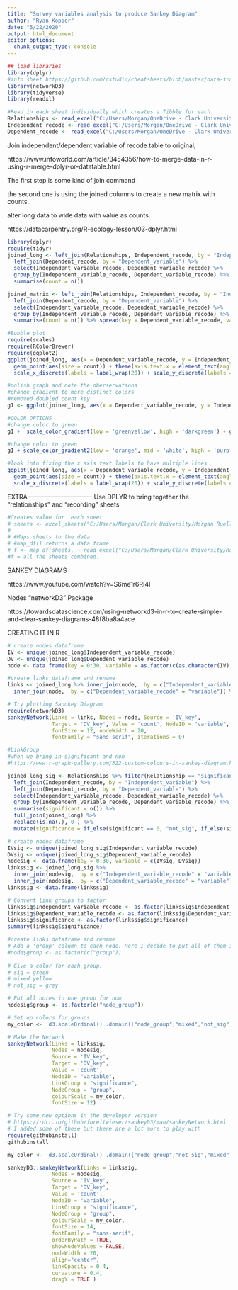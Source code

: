 ---
title: "Survey variables analysis to produce Sankey Diagram"
author: "Ryan Kopper"
date: "5/22/2020"
output: html_document
editor_options: 
  chunk_output_type: console
---

```{r}
## load libraries
library(dplyr)
#info sheet https://github.com/rstudio/cheatsheets/blob/master/data-transformation.pdf
library(networkD3)
library(tidyverse)
library(readxl)

#Read in each sheet individually which creates a Tibble for each.
Relationships <- read_excel("C:/Users/Morgan/OneDrive - Clark University/Ryan Kopper Research/Push Pull Systematic Review/Survey relationships 2020_05_19.xlsx", sheet = "Relationships")
Independent_recode <- read_excel("C:/Users/Morgan/OneDrive - Clark University/Ryan Kopper Research/Push Pull Systematic Review/Survey relationships 2020_05_19.xlsx", sheet = "Independent recode")
Dependent_recode <- read_excel("C:/Users/Morgan/OneDrive - Clark University/Ryan Kopper Research/Push Pull Systematic Review/Survey relationships 2020_05_19.xlsx", sheet = "Dependent recode")
```

Join independent/dependent variable of recode table to original,

https://www.infoworld.com/article/3454356/how-to-merge-data-in-r-using-r-merge-dplyr-or-datatable.html

The first step is some kind of join command 

the second one is using the joined columns to create a new matrix with counts.

alter long data to wide data with value as counts.

https://datacarpentry.org/R-ecology-lesson/03-dplyr.html
```{r}
library(dplyr)
require(tidyr)
joined_long <- left_join(Relationships, Independent_recode, by = "Independent_variable") %>%
  left_join(Dependent_recode, by = "Dependent_variable") %>%
  select(Independent_variable_recode, Dependent_variable_recode) %>%
  group_by(Independent_variable_recode, Dependent_variable_recode) %>%
  summarise(count = n()) 

joined_matrix <- left_join(Relationships, Independent_recode, by = "Independent_variable") %>%
  left_join(Dependent_recode, by = "Dependent_variable") %>%
  select(Independent_variable_recode, Dependent_variable_recode) %>%
  group_by(Independent_variable_recode, Dependent_variable_recode) %>%
  summarise(count = n()) %>% spread(key = Dependent_variable_recode, value = count) %>% replace(is.na(.), 0 ) 
```


```{r}
#Bubble plot
require(scales)
require(RColorBrewer)
require(ggplot2)
ggplot(joined_long, aes(x = Dependent_variable_recode, y = Independent_variable_recode, color = count )) +
  geom_point(aes(size = count)) + theme(axis.text.x = element_text(angle = 90, vjust = .5 ,  hjust = 1)) +
  scale_x_discrete(labels = label_wrap(20)) + scale_y_discrete(labels = label_wrap(30)) 

#polish graph and note the oberservations
#change gradient to more distinct colors
#removed doubled count key
g1 <- ggplot(joined_long, aes(x = Dependent_variable_recode, y = Independent_variable_recode, color = count)) + geom_point(aes(size = count)) + theme_bw() + theme(axis.text.x = element_text(angle = 90, vjust = .5 ,  hjust = 1)) + scale_x_discrete(labels = label_wrap(20)) + scale_y_discrete(labels = label_wrap(30)) + guides(size = FALSE) + xlab("Dependent variable") + ylab("Independent variable")

#COLOR OPTIONS
#change color to green
g1 +  scale_color_gradient(low = 'greenyellow', high = 'darkgreen') + guides(color = guide_legend(), size = guide_legend()) 

#change color to green
g1 + scale_color_gradient2(low = 'orange', mid = 'white', high = 'purple') + guides(size = FALSE) 

#look into fixing the x axis text labels to have multiple lines
ggplot(joined_long, aes(x = Dependent_variable_recode, y = Independent_variable_recode, color = count )) +
  geom_point(aes(size = count)) + theme(axis.text.x = element_text(angle = 90, vjust = .5 ,  hjust = 1)) +
  scale_x_discrete(labels = label_wrap(20)) + scale_y_discrete(labels = label_wrap(30)) 
```

EXTRA-------------------------------
Use DPLYR to bring together the "relationships" and "recording" sheets
 
```{r}
#Creates value for  each sheet
# sheets <- excel_sheets("C:/Users/Morgan/Clark University/Morgan Ruelle - Ryan Kopper Research/Push Pull Systematic Review/Survey relationships 2020_05_19.xlsx")
# 
# #Maps sheets to the data
# #map_df() returns a data frame.
# f <- map_df(sheets, ~ read_excel("C:/Users/Morgan/Clark University/Morgan Ruelle - Ryan Kopper Research/Push Pull Systematic Review/Survey relationships 2020_05_19.xlsx", sheet = .x))
#f = all the sheets combined.
```


SANKEY DIAGRAMS

https://www.youtube.com/watch?v=S6me1r6RI4I

Nodes
"networkD3" Package

https://towardsdatascience.com/using-networkd3-in-r-to-create-simple-and-clear-sankey-diagrams-48f8ba8a4ace


CREATING IT IN R
```{r}
# create nodes dataframe
IV <- unique(joined_long$Independent_variable_recode)
DV <- unique(joined_long$Dependent_variable_recode)
node <- data.frame(key = 0:30, variable = as.factor(c(as.character(IV), as.character(DV))))

#create links dataframe and rename 
links <- joined_long %>% inner_join(node,  by = c("Independent_variable_recode" = "variable")) %>% rename(IV_key = key) %>% 
  inner_join(node,  by = c("Dependent_variable_recode" = "variable")) %>% rename(DV_key = key)

# Try plotting Sannkey Diagram
require(networkD3)
sankeyNetwork(Links = links, Nodes = node, Source = 'IV_key', 
              Target = 'DV_key', Value = 'count', NodeID = "variable", 
              fontSize = 12, nodeWidth = 20, 
              fontFamily = "sans serif", iterations = 0)
```

```{r}
#LinkGroup
#when we bring in significant and non
#https://www.r-graph-gallery.com/322-custom-colours-in-sankey-diagram.html

joined_long_sig <- Relationships %>% filter(Relationship == "significant") %>%
  left_join(Independent_recode, by = "Independent_variable") %>%
  left_join(Dependent_recode, by = "Dependent_variable") %>%
  select(Independent_variable_recode, Dependent_variable_recode) %>%
  group_by(Independent_variable_recode, Dependent_variable_recode) %>%
  summarise(significant = n()) %>%
  full_join(joined_long) %>% 
  replace(is.na(.), 0 ) %>%
  mutate(significance = if_else(significant == 0, "not_sig", if_else(significant == count, "sig", "mixed")))

# create nodes dataframe
IVsig <- unique(joined_long_sig$Independent_variable_recode)
DVsig <- unique(joined_long_sig$Dependent_variable_recode)
nodesig <- data.frame(key = 0:30, variable = c(IVsig, DVsig))
linkssig <- joined_long_sig %>%
  inner_join(nodesig,  by = c("Independent_variable_recode" = "variable")) %>% rename(IV_key = key) %>% 
  inner_join(nodesig,  by = c("Dependent_variable_recode" = "variable")) %>% rename(DV_key = key)
linkssig <- data.frame(linkssig)

# Convert link groups to factor
linkssig$Independent_variable_recode <- as.factor(linkssig$Independent_variable_recode)
linkssig$Dependent_variable_recode <- as.factor(linkssig$Dependent_variable_recode)
linkssig$significance <- as.factor(linkssig$significance)
summary(linkssig$significance)

#create links dataframe and rename 
# Add a 'group' column to each node. Here I decide to put all of them in the same group to make them grey
#node$group <- as.factor(c("group"))
 
# Give a color for each group:
# sig = green
# mixed yellow
# not_sig = grey

# Put all notes in one group for now
nodesig$group <- as.factor(c("node_group"))

# Set up colors for groups
my_color <- 'd3.scaleOrdinal() .domain(["node_group","mixed","not_sig", "sig"]) .range(["tan", "lightgreen" , "lightgrey", "darkgreen"])'

# Make the Network
sankeyNetwork(Links = linkssig,
              Nodes = nodesig,
              Source = 'IV_key', 
              Target = 'DV_key',
              Value = 'count',
              NodeID = "variable", 
              LinkGroup = "significance",
              NodeGroup = "group",
              colourScale = my_color,
              fontSize = 12)

# Try some new options in the developer version
# https://rdrr.io/github/fbreitwieser/sankeyD3/man/sankeyNetwork.html
# I added some of these but there are a lot more to play with
require(githubinstall)
githubinstall

my_color <- 'd3.scaleOrdinal() .domain(["node_group","not_sig","mixed","sig"]) .range(["tan","red","dimgrey", "green"])'

sankeyD3::sankeyNetwork(Links = linkssig,
              Nodes = nodesig,
              Source = 'IV_key', 
              Target = 'DV_key',
              Value = 'count',
              NodeID = "variable", 
              LinkGroup = "significance",
              NodeGroup = "group",
              colourScale = my_color,
              fontSize = 14,
              fontFamily = "sans-serif",
              orderByPath = TRUE,
              showNodeValues = FALSE,
              nodeWidth = 20,
              align="center",
              linkOpacity = 0.4,
              curvature = 0.4,
              dragY = TRUE )

```